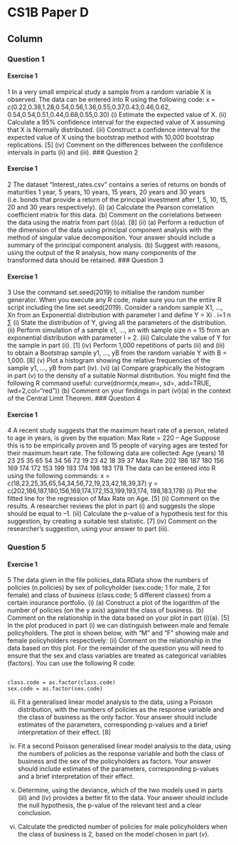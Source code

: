 


CS1B Paper D {data-navmenu="R for Actuarial Statistics"}
==============================================================

Column {.tabset}
--------------------------------

### Question 1

<h4>Exercise 1</h4>

1 In a very small empirical study a sample from a random variable X is observed. The 
data can be entered into R using the following code:
x =
c(0.22,0.38,1.28,0.54,0.56,1.36,0.55,0.37,0.43,0.46,0.62,
0.54,0.54,0.51,0.44,0.68,0.55,0.30)
(i) Estimate the expected value of X. 
(ii) Calculate a 95% confidence interval for the expected value of X assuming that 
X is Normally distributed. 
(iii) Construct a confidence interval for the expected value of X using the bootstrap 
method with 10,000 bootstrap replications. [5]
(iv) Comment on the differences between the confidence intervals in parts (ii) 
and (iii). 
### Question 2

<h4>Exercise 1</h4>
2 The dataset “Interest_rates.csv” contains a series of returns on bonds of maturities 
1 year, 5 years, 10 years, 15 years, 20 years and 30 years (i.e. bonds that provide a 
return of the principal investment after 1, 5, 10, 15, 20 and 30 years respectively).
(i) (a) Calculate the Pearson correlation coefficient matrix for this data.
(b) Comment on the correlations between the data using the matrix from 
part (i)(a).
[8]
(ii) (a) Perform a reduction of the dimension of the data using principal
component analysis with the method of singular value decomposition. 
Your answer should include a summary of the principal component 
analysis.
(b) Suggest with reasons, using the output of the R analysis, how many 
components of the transformed data should be retained.
### Question 3

<h4>Exercise 1</h4>
3 Use the command set.seed(2019) to initialise the random number generator. 
When you execute any R code, make sure you run the entire R script including the 
line set.seed(2019).
Consider a random sample X1, …, Xn from an Exponential distribution with parameter
l and define Y = Xi
. i=1
n
∑
(i) State the distribution of Y, giving all the parameters of the distribution. 
(ii) Perform simulation of a sample x1, …, xn with sample size n = 15 from an 
exponential distribution with parameter l = 2. 
(iii) Calculate the value of Y for the sample in part (ii). [1]
(iv) Perform 1,000 repetitions of parts (ii) and (iii) to obtain a Bootstrap sample 
y1, …, yB from the random variable Y with B = 1,000. [8]
(v) Plot a histogram showing the relative frequencies of the sample y1, …, yB from 
part (iv). 
(vi) (a) Compare graphically the histogram in part (v) to the density of a 
suitable Normal distribution. You might find the following R command 
useful: 
curve(dnorm(x,mean=, sd=, add=TRUE, lwd=2,col="red"))
(b) Comment on your findings in part (vi)(a) in the context of the Central 
Limit Theorem.
### Question 4

<h4>Exercise 1</h4>
4 A recent study suggests that the maximum heart rate of a person, related to age in 
years, is given by the equation:
Max Rate = 220 – Age
Suppose this is to be empirically proven and 15 people of varying ages are tested for 
their maximum heart rate. The following data are collected:
Age (years) 18 23 25 35 65 54 34 56 72 19 23 42 18 39 37
Max Rate 202 186 187 180 156 169 174 172 153 199 193 174 198 183 178
The data can be entered into R using the following commands:
x = c(18,23,25,35,65,54,34,56,72,19,23,42,18,39,37)
y = c(202,186,187,180,156,169,174,172,153,199,193,174,
198,183,178)
(i) Plot the fitted line for the regression of Max Rate on Age. [5]
(ii) Comment on the results. 
A researcher reviews the plot in part (i) and suggests the slope should be equal to –1.
(iii) Calculate the p-value of a hypothesis test for this suggestion, by creating a 
suitable test statistic. [7]
(iv) Comment on the researcher’s suggestion, using your answer to part (iii). 

### Question 5

<h4>Exercise 1</h4>
5 The data given in the file policies_data.RData show the numbers of policies 
(n.policies) by sex of policyholder (sex.code; 1 for male, 2 for female) 
and class of business (class.code; 5 different classes) from a certain insurance 
portfolio. 
(i) (a) Construct a plot of the logarithm of the number of policies (on the y
axis) against the class of business.
(b) Comment on the relationship in the data based on your plot in 
part (i)(a).
[5]
In the plot produced in part (i) we can distinguish between male and female 
policyholders. The plot is shown below, with “M” and “F” showing male and female 
policyholders respectively: 
(ii) Comment on the relationship in the data based on this plot. 
For the remainder of the question you will need to ensure that the sex and class 
variables are treated as categorical variables (factors). You can use the following R 
code:
<pre><code>
class.code = as.factor(class.code)
sex.code = as.factor(sex.code)
</code></pre>
(iii) Fit a generalised linear model analysis to the data, using a Poisson distribution, 
with the numbers of policies as the response variable and the class of business 
as the only factor. Your answer should include estimates of the parameters, 
corresponding p-values and a brief interpretation of their effect. [8]
(iv) Fit a second Poisson generalised linear model analysis to the data, using the 
numbers of policies as the response variable and both the class of business and 
the sex of the policyholders as factors. Your answer should include estimates 
of the parameters, corresponding p-values and a brief interpretation of their 
effect. 
(v) Determine, using the deviance, which of the two models used in parts (iii) 
and (iv) provides a better fit to the data. Your answer should include the null 
hypothesis, the p-value of the relevant test and a clear conclusion. 

(vi) Calculate the predicted number of policies for male policyholders when the 
class of business is 2, based on the model chosen in part (v). 
